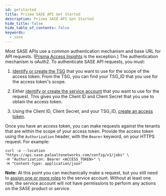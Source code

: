 ```yaml
---
id: getstarted
title: Prisma SASE API Get Started
description: Prisma SASE API Get Started
hide_title: false
hide_table_of_contents: false
keywords:
  - sase
---
```


Most SASE APIs use a common authentication mechanism and base URL for API requests.
([Prisma Access Insights](/sase/docs/insights) is the exception.)
The authentication mechanism is oAuth2. To authenticate SASE API requests, you
must:

1. [Identify or create the TSG](/sase/docs/tenant-service-groups)
   that you want to use for the scope of the access token.
   From the TSG, you can find your TSG_ID that you use for the access token's scope.

2. Either [identify or create the service account](/sase/docs/service-accounts) that you
   want to use for the request. This gives
   you the Client ID and Client Secret that you use to obtain the access token.

3. Using the Client ID, Client Secret, and your TSG_ID, [create an
   access token](/sase/docs/access-tokens).

Once you have an access token, you can make requests against the tenants that are within the scope
of your access token. Provide the access token using the `Authorization` header, with the `Bearer`
keyword, on your HTTPS request. For example:

    curl -o --location "https://api.sase.paloaltonetworks.com/config/v1/jobs" \
    -H "Authorization: Bearer <ACCESS_TOKEN>" \
    -H "Content-Type: application/json"

**Note:** At this point you can mechanically make a request, but you still need to [assign
one or more roles](/sase/docs/roles) to the service account. Without at least one role,
the service account will not have
permissions to perform any actions on the SASE product or service.
